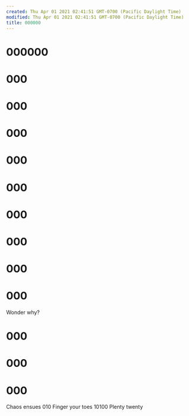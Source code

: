 ```yaml
---
created: Thu Apr 01 2021 02:41:51 GMT-0700 (Pacific Daylight Time)
modified: Thu Apr 01 2021 02:41:51 GMT-0700 (Pacific Daylight Time)
title: 000000
---
```


# 000000

# 000
# 000
# 000
# 000
# 000
# 000
# 000
# 000
# 000

Wonder why?

# 000
# 000
# 000

Chaos ensues
010
Finger your toes
10100
Plenty twenty
